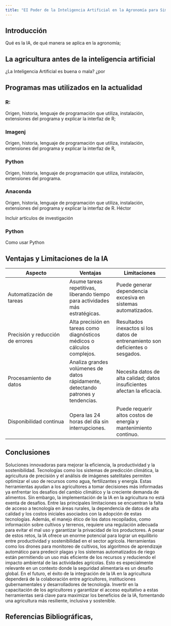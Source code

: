 ```yaml
---
title: "EI Poder de la Inteligencia Artificial en la Agronomía para Simplificar la Vida"
---
```


## Introducción

Qué es la IA, de qué manera se aplica en la agronomía;

## La agricultura antes de la inteligencia artificial

¿La Inteligencia Artificial es buena o mala? ¿por

## Programas mas utilizados en la actualidad

### R: 

Origen, historia, lenguaje de programación que utiliza, instalación, extensiones del programa y explicar la interfaz de R;

### Imagenj 

Origen, historia, lenguaje de programación que utiliza, instalación,
extensiones del programa y explicar la interfaz de R,

### Python

Origen, historia, lenguaje de programación que utiliza, instalación, extensiones del programa.

### Anaconda

Origen, historia, lenguaje de programación que utiliza, instalación,
extensiones del programa y explicar la interfaz de R. Héctor

Incluir artículos de investigación

### Python

Como usar Python 

 
## Ventajas y Limitaciones de la IA

| Aspecto   | Ventajas  | Limitaciones |
|------------|---------|----------|
| Automatización de tareas   | Asume tareas repetitivas, liberando tiempo para actividades más estratégicas.   | Puede generar dependencia excesiva en sistemas automatizados.       |
| Precisión y reducción de errores   | Alta precisión en tareas como diagnósticos médicos o cálculos complejos.   | Resultados inexactos si los datos de entrenamiento son deficientes o sesgados.        |
| Procesamiento de datos   | Analiza grandes volúmenes de datos rápidamente, detectando patrones y tendencias.   | Necesita datos de alta calidad; datos insuficientes afectan la eficacia.       |
| Disponibilidad continua       | Opera las 24 horas del día sin interrupciones.       | Puede requerir altos costos de energía y mantenimiento continuo.       |



## Conclusiones

Soluciones innovadoras para mejorar la eficiencia, la productividad y la sostenibilidad. Tecnologías como los sistemas de predicción climática, la agricultura de precisión y el análisis de imágenes satelitales permiten optimizar el uso de recursos como agua, fertilizantes y energía. Estas herramientas ayudan a los agricultores a tomar decisiones más informadas ya enfrentar los desafíos del cambio climático y la creciente demanda de alimentos. Sin embargo, la implementación de la IA en la agricultura no está exenta de desafíos. Entre las principales limitaciones se encuentran la falta de acceso a tecnología en áreas rurales, la dependencia de datos de alta calidad y los costos iniciales asociados con la adopción de estas tecnologías. Además, el manejo ético de los datos recopilados, como información sobre cultivos y terrenos, requiere una regulación adecuada para evitar el mal uso y garantizar la privacidad de los productores. A pesar de estos retos, la IA ofrece un enorme potencial para lograr un equilibrio entre productividad y sostenibilidad en el sector agrícola. Herramientas como los drones para monitoreo de cultivos, los algoritmos de aprendizaje automático para predecir plagas y los sistemas automatizados de riego están permitiendo un uso más eficiente de los recursos y reduciendo el impacto ambiental de las actividades agrícolas. Esto es especialmente relevante en un contexto donde la seguridad alimentaria es un desafío global. En el futuro, el éxito de la integración de la IA en la agricultura dependerá de la colaboración entre agricultores, instituciones gubernamentales y desarrolladores de tecnología. Invertir en la capacitación de los agricultores y garantizar el acceso equitativo a estas herramientas será clave para maximizar los beneficios de la IA, fomentando una agricultura más resiliente, inclusiva y sostenible.

## Referencias Bibliográficas,